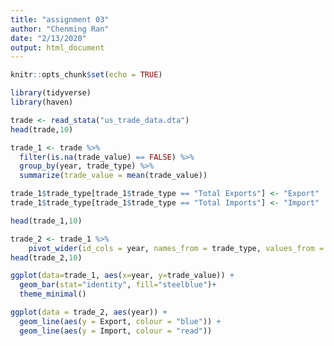 ```yaml
---
title: "assignment 03"
author: "Chenming Ran"
date: "2/13/2020"
output: html_document
---
```


```r
knitr::opts_chunk$set(echo = TRUE)
```

```r
library(tidyverse)
library(haven)
```
```r
trade <- read_stata("us_trade_data.dta")
head(trade,10)
```
```r
trade_1 <- trade %>%
  filter(is.na(trade_value) == FALSE) %>% 
  group_by(year, trade_type) %>%
  summarize(trade_value = mean(trade_value))

trade_1$trade_type[trade_1$trade_type == "Total Exports"] <- "Export" 
trade_1$trade_type[trade_1$trade_type == "Total Imports"] <- "Import" 

head(trade_1,10)
```
```r
trade_2 <- trade_1 %>%
    pivot_wider(id_cols = year, names_from = trade_type, values_from = trade_value)
head(trade_2,10)
```

```r
ggplot(data=trade_1, aes(x=year, y=trade_value)) +
  geom_bar(stat="identity", fill="steelblue")+
  theme_minimal()
```

```r
ggplot(data = trade_2, aes(year)) + 
  geom_line(aes(y = Export, colour = "blue")) + 
  geom_line(aes(y = Import, colour = "read"))
```